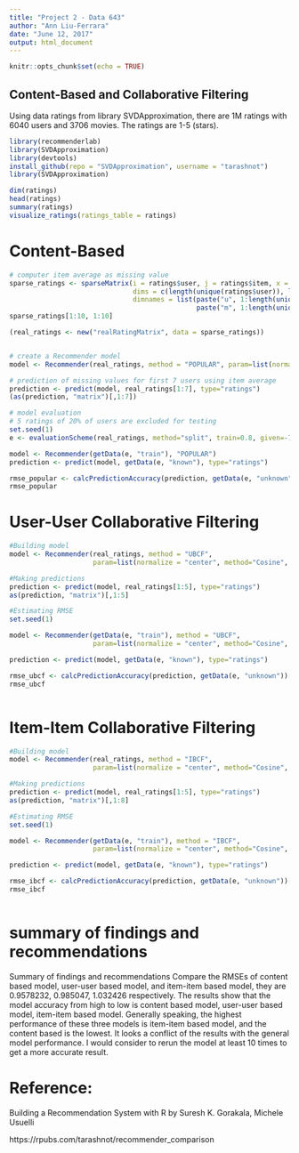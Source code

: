 ---
title: "Project 2 - Data 643"
author: "Ann Liu-Ferrara"
date: "June 12, 2017"
output: html_document
---

```{r setup, include=FALSE}
knitr::opts_chunk$set(echo = TRUE)
```

## Content-Based and Collaborative Filtering

Using data ratings from library SVDApproximation, there are 1M ratings with 6040 users and 3706 movies. The ratings are 1-5 (stars).

```{r}
library(recommenderlab)
library(SVDApproximation)
library(devtools)
install_github(repo = "SVDApproximation", username = "tarashnot")
library(SVDApproximation)

dim(ratings)
head(ratings)
summary(ratings)
visualize_ratings(ratings_table = ratings)


```

# Content-Based

```{r}
# computer item average as missing value
sparse_ratings <- sparseMatrix(i = ratings$user, j = ratings$item, x = ratings$rating, 
                               dims = c(length(unique(ratings$user)), length(unique(ratings$item))),  
                               dimnames = list(paste("u", 1:length(unique(ratings$user)), sep = ""), 
                                               paste("m", 1:length(unique(ratings$item)), sep = "")))
sparse_ratings[1:10, 1:10]

(real_ratings <- new("realRatingMatrix", data = sparse_ratings))


# create a Recommender model
model <- Recommender(real_ratings, method = "POPULAR", param=list(normalize = "center"))

# prediction of missing values for first 7 users using item average
prediction <- predict(model, real_ratings[1:7], type="ratings")
(as(prediction, "matrix")[,1:7])

# model evaluation
# 5 ratings of 20% of users are excluded for testing
set.seed(1)
e <- evaluationScheme(real_ratings, method="split", train=0.8, given=-7)

model <- Recommender(getData(e, "train"), "POPULAR")
prediction <- predict(model, getData(e, "known"), type="ratings")

rmse_popular <- calcPredictionAccuracy(prediction, getData(e, "unknown"))[1]
rmse_popular


```

# User-User Collaborative Filtering


```{r}
#Building model
model <- Recommender(real_ratings, method = "UBCF", 
                     param=list(normalize = "center", method="Cosine", nn=50))

#Making predictions 
prediction <- predict(model, real_ratings[1:5], type="ratings")
as(prediction, "matrix")[,1:5]

#Estimating RMSE
set.seed(1)

model <- Recommender(getData(e, "train"), method = "UBCF", 
                     param=list(normalize = "center", method="Cosine", nn=50))

prediction <- predict(model, getData(e, "known"), type="ratings")

rmse_ubcf <- calcPredictionAccuracy(prediction, getData(e, "unknown"))[1]
rmse_ubcf



```

# Item-Item Collaborative Filtering

```{r}
#Building model
model <- Recommender(real_ratings, method = "IBCF", 
                     param=list(normalize = "center", method="Cosine", k=350))

#Making predictions 
prediction <- predict(model, real_ratings[1:5], type="ratings")
as(prediction, "matrix")[,1:8]

#Estimating RMSE
set.seed(1)

model <- Recommender(getData(e, "train"), method = "IBCF", 
                     param=list(normalize = "center", method="Cosine", k=350))

prediction <- predict(model, getData(e, "known"), type="ratings")

rmse_ibcf <- calcPredictionAccuracy(prediction, getData(e, "unknown"))[1]
rmse_ibcf



```

# summary of findings and recommendations

Summary of findings and recommendations
Compare the RMSEs of content based model, user-user based model, and item-item based model, they are 0.9578232, 0.985047, 1.032426 respectively. The results show that the model accuracy from high to low is content based model, user-user based model, item-item based model. Generally speaking, the highest performance of these three models is item-item based model, and the content based is the lowest. It looks a conflict of the results with the general model performance.
I would consider to rerun the model at least 10 times to get a more accurate result.


# Reference:

Building a Recommendation System with R by Suresh K. Gorakala, Michele Usuelli

https://rpubs.com/tarashnot/recommender_comparison


